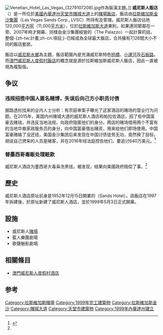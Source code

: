 
{{NoteTA
|1=zh-tw:古根漢;zh-cn:古根海姆;
|2=zh-tw:飯店;zh-hk:渡假村;zh-cn:渡假村;
}}
{{Casino infobox
| casino = 威尼斯人飯店<br><small>The Venetian</small>
| theme = [[威尼斯|威尼斯]]風格
| image = VenetianLasVegas.jpg
| caption = 
| rooms = 7,128
| date_opened = 1999年5月3日
| space_gaming = 120,000平方-{zh-tw:公尺;zh-cn:米}-<br />（11,148平方-{zh-tw:公尺;zh-cn:米}-）
| attractions = {{link-en|古根海姆冬宮博物館|Guggenheim Hermitage Museum}}<br />[[杜莎夫人蠟像館|杜莎夫人蠟像館]]
| shows = 《{{link-en|藍人樂團|Blue Man Group|藍人樂團秀}}》<br />《[[歌劇魅影_(音樂劇)|歌劇魅影]]》
| restaurants = ''TAO''<br />''Grand Lux Cafe''<br />''Bouchon''<br />''Canaletto''<br />''Delmonico''
| owner = [[拉斯維加斯金沙集團|拉斯維加斯金沙集團]]
| casino_type =
| renovations =
| names_pre =
| website=[http://www.venetian.com/ 官方網址]
}}
[[File:Venetian_Hotel_Las_Vegas_(3279107208).jpg|thumb]]作為裝潢主題。]]
'''威尼斯人飯店'''（{{lang-en|The Venetian}}）是一所位於[[美國|美國]][[內華達州|內華達州]][[天堂市|天堂市]][[賭城大道|賭城大道]]上的[[賭場|賭場]][[飯店|飯店]]，飯店由[[拉斯維加斯金沙集團|拉斯維加斯金沙集團]]（Las Vegas Sands Corp., LVSC）所持有及管理。威尼斯人飯店佔地120,000[[平方呎|平方呎]]（11,000[[平方米|平方米]]），位於[[拉斯維加斯大道|拉斯維加斯大道]]東則，如果連同緊鄰在一旁、2007年時才開幕、同樣由金沙集團經營的{{link-en|帕拉佐飯店|The Palazzo|宮殿飯店}}（The Palazzo）一起計算的話，整個-{zh-tw:計畫;zh-cn:項目;}-已經成為全球最大飯店，合共擁有7,126間大小不同的飯店套房。

飯店以[[威尼斯|威尼斯]][[水鄉|水鄉]]為主題，飯店範圍內是充滿威尼斯特色[[拱橋|拱橋]]、[[小運河|小運河]]及[[石板路|石板路]]。而[[澳門威尼斯人|澳門威尼斯人度假村飯店]]的概念就是源於拉斯維加斯威尼斯人飯店，因此一直被視為複製版。
==争议==
===违规招揽中国人匿名赌博，失误后向己方小职员讨债===

据路透社找来的业内人士分析：有宗庭审案子曝光了这家酒店的赌场的营业行为问题。在2015年，美国内州赌城大道的威尼斯人酒店和帕拉佐酒店，招了些中国富豪去赌钱，并违反当地法规，向政府隐匿他们的身分。两店的赌场借用两个不富有的当地华裔家政服务员的身分，向中国富豪借出赌资，用来给他们即场使用。中国富豪赌输了没还钱，美国金沙集团后来发现在中国讨债徒劳无功，竟然换了目标，胡说自己骋来的人员是赌客，并在2016年经法庭控告他们，要追讨640万美元。<ref name="#1">{{Cite news|title=Special Report: Casino’s attempt to collect debt exposes world of Chinese high-rollers|url=https://www.reuters.com/article/us-usa-vegas-shell-special-report-idUSKCN1201DC|newspaper=Reuters|date=2016-09-30|accessdate=2022-05-10|language=en|archive-date=2022-05-10|archive-url=https://web.archive.org/web/20220510140209/https://www.reuters.com/article/us-usa-vegas-shell-special-report-idUSKCN1201DC}}</ref>

===替墨西哥毒販处理赃款===
威尼斯人酒店为墨西哥大毒枭洗黑钱，被发现，结果向美國政府赔偿了事。<ref name="#1"/>

== 歷史 ==
威尼斯人酒店原址前身是1952年12月15日開業的{{link-en|金沙飯店|Sands Hotel and Casino}}（Sands Hotel）。該飯店在1997年拆建後，於原址新建了威尼斯人酒店，並於1999年5月3日正式開幕。

== 設施 ==
*威尼斯人[[賭場|賭場]]
*藍人樂團劇場
*歌聲魅影劇場

== 相關條目 ==
*[[澳門威尼斯人度假村酒店|澳門威尼斯人度假村酒店]]
==参考==
{{reflist}}
{{拉斯維加斯大道}}

[[Category:拉斯維加斯賭場|Category:拉斯維加斯賭場]]
[[Category:1999年完工建築物|Category:1999年完工建築物]]
[[Category:拉斯維加斯金沙|Category:拉斯維加斯金沙]]
[[Category:賭城大道|Category:賭城大道]]
[[Category:天堂市建築物|Category:天堂市建築物]]
[[Category:1999年內華達州建立|Category:1999年內華達州建立]]